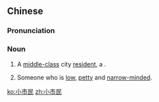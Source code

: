 ==Chinese==
{{zh-forms|type=12}}

===Pronunciation===
{{zh-pron
|m=xiǎoshìmín
|c=siu2 si5 man4
|cat=n
}}

===Noun===
{{zh-noun}}
# A [[middle-class]] city [[resident]], a {{l|en|bourgeois}}.
# {{lb|zh|pejorative|informal}} Someone who is [[low]], [[petty]] and [[narrow-minded]].

[[ko:小市民]]
[[zh:小市民]]